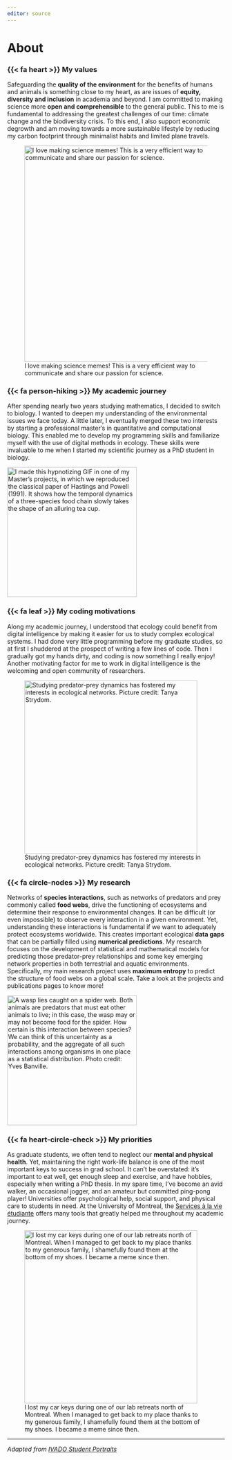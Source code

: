 ```yaml
---
editor: source
---
```


# About

### {{< fa heart >}} My values 

Safeguarding the **quality of the environment** for the benefits of humans and animals is something close to my heart, as are issues of **equity, diversity and inclusion** in academia and beyond. I am committed to making science more **open and comprehensible** to the general public. This to me is fundamental to addressing the greatest challenges of our time: climate change and the biodiversity crisis. To this end, I also support economic degrowth and am moving towards a more sustainable lifestyle by reducing my carbon footprint through minimalist habits and limited plane travels.

![I love making science memes! This is a very efficient way to communicate and share our passion for science.](pictures/about/sleeping-meme.jpg){width=500}

### {{< fa person-hiking >}} My academic journey

After spending nearly two years studying mathematics, I decided to switch to biology. I wanted to deepen my understanding of the environmental issues we face today. A little later, I eventually merged these two interests by starting a professional master’s in quantitative and computational biology. This enabled me to develop my programming skills and familiarize myself with the use of digital methods in ecology. These skills were invaluable to me when I started my scientific journey as a PhD student in biology. 

[![I made this hypnotizing GIF in one of my Master's projects, in which we reproduced the classical paper of Hastings and Powell (1991). It shows how the temporal dynamics of a three-species food chain slowly takes the shape of an alluring tea cup. ](pictures/about/figure2D.gif){width=300}](https://zenodo.org/record/4022518#.ZDq_A3ZBy3A)


### {{< fa leaf >}} My coding motivations

Along my academic journey, I understood that ecology could benefit from digital intelligence by making it easier for us to study complex ecological systems. I had done very little programming before my graduate studies, so at first I shuddered at the prospect of writing a few lines of code. Then I gradually got my hands dirty, and coding is now something I really enjoy! Another motivating factor for me to work in digital intelligence is the welcoming and open community of researchers.

![Studying predator-prey dynamics has fostered my interests in ecological networks. Picture credit: Tanya Strydom.](pictures/about/symposium_race.jpg){width=400}


### {{< fa circle-nodes >}} My research 

Networks of **species interactions**, such as networks of predators and prey commonly called **food webs**, drive the functioning of ecosystems and determine their response to environmental changes. It can be difficult (or even impossible) to observe every interaction in a given environment. Yet, understanding these interactions is fundamental if we want to adequately protect ecosystems worldwide. This creates important ecological **data gaps** that can be partially filled using **numerical predictions**. My research focuses on the development of statistical and mathematical models for predicting those predator-prey relationships and some key emerging network properties in both terrestrial and aquatic environments. Specifically, my main research project uses **maximum entropy** to predict the structure of food webs on a global scale. Take a look at the projects and publications pages to know more!

[![A wasp lies caught on a spider web. Both animals are predators that must eat other animals to live; in this case, the wasp may or may not become food for the spider. How certain is this interaction between species? We can think of this uncertainty as a probability, and the aggregate of all such interactions among organisms in one place as a statistical distribution. Photo credit: Yves Banville.](pictures/about/bee-spider.jpg){width=300}](https://www.cell.com/patterns/issue?pii=S2666-3899(20)X0008-0)


### {{< fa heart-circle-check >}} My priorities

As graduate students, we often tend to neglect our **mental and physical health**. Yet, maintaining the right work-life balance is one of the most important keys to success in grad school. It can’t be overstated: it’s important to eat well, get enough sleep and exercise, and have hobbies, especially when writing a PhD thesis. In my spare time, I’ve become an avid walker, an occasional jogger, and an amateur but committed ping-pong player! Universities offer psychological help, social support, and physical care to students in need. At the University of Montreal, the [Services à la vie étudiante](https://vieetudiante.umontreal.ca/) offers many tools that greatly helped me throughout my academic journey. 

![I lost my car keys during one of our lab retreats north of Montreal. When I managed to get back to my place thanks to my generous family, I shamefully found them at the bottom of my shoes. I became a meme since then.](pictures/about/lord.jpg){width=400}

--- 
*Adapted from [IVADO Student Portraits](https://ivado.ca/en/2022/01/10/ivado-student-portraits-francis-banville/)*

